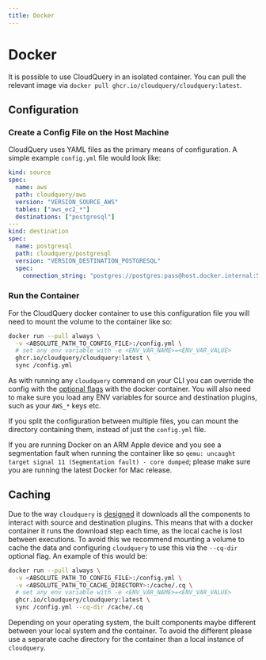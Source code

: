 ```yaml
---
title: Docker
---
```




# Docker

It is possible to use CloudQuery in an isolated container. You can pull the relevant image via `docker pull ghcr.io/cloudquery/cloudquery:latest`.

## Configuration

### Create a Config File on the Host Machine

CloudQuery uses YAML files as the primary means of configuration. A simple example `config.yml` file would look like:

```yaml
kind: source
spec:
  name: aws
  path: cloudquery/aws
  version: "VERSION_SOURCE_AWS"
  tables: ["aws_ec2_*"]
  destinations: ["postgresql"]
---
kind: destination
spec:
  name: postgresql
  path: cloudquery/postgresql
  version: "VERSION_DESTINATION_POSTGRESQL"
  spec:
    connection_string: "postgres://postgres:pass@host.docker.internal:5432/postgres?sslmode=disable"
```

### Run the Container

For the CloudQuery docker container to use this configuration file you will need to mount the volume to the container like so:

```bash 
docker run --pull always \
  -v <ABSOLUTE_PATH_TO_CONFIG_FILE>:/config.yml \
  # set any env variable with -e <ENV_VAR_NAME>=<ENV_VAR_VALUE>
  ghcr.io/cloudquery/cloudquery:latest \
  sync /config.yml
```

As with running any `cloudquery` command on your CLI you can override the config with the [optional flags](/docs/reference/cli/cloudquery) with the docker container. You will also need to make sure you load any ENV variables for source and destination plugins, such as your `AWS_*` keys etc.

If you split the configuration between multiple files, you can mount the directory containing them, instead of just the `config.yml` file.

<Callout type="info">

If you are running Docker on an ARM Apple device and you see a segmentation fault when running the container like so `qemu: uncaught target signal 11 (Segmentation fault) - core dumped`; please make sure you are running the latest Docker for Mac release.

</Callout>

## Caching

Due to the way `cloudquery` is [designed](/docs/developers/architecture) it downloads all the components to interact with source and destination plugins. This means that with a docker container it runs the download step each time, as the local cache is lost between executions. To avoid this we recommend mounting a volume to cache the data and configuring `cloudquery` to use this via the `--cq-dir` optional flag. An example of this would be:

```bash
docker run --pull always \
  -v <ABSOLUTE_PATH_TO_CONFIG_FILE>:/config.yml \
  -v <ABSOLUTE_PATH_TO_CACHE_DIRECTORY>:/cache/.cq \
  # set any env variable with -e <ENV_VAR_NAME>=<ENV_VAR_VALUE>
  ghcr.io/cloudquery/cloudquery:latest \
  sync /config.yml --cq-dir /cache/.cq
```

<Callout type="info">

Depending on your operating system, the built components maybe different between your local system and the container. To avoid the different please use a separate cache directory for the container than a local instance of `cloudquery`.

</Callout>

